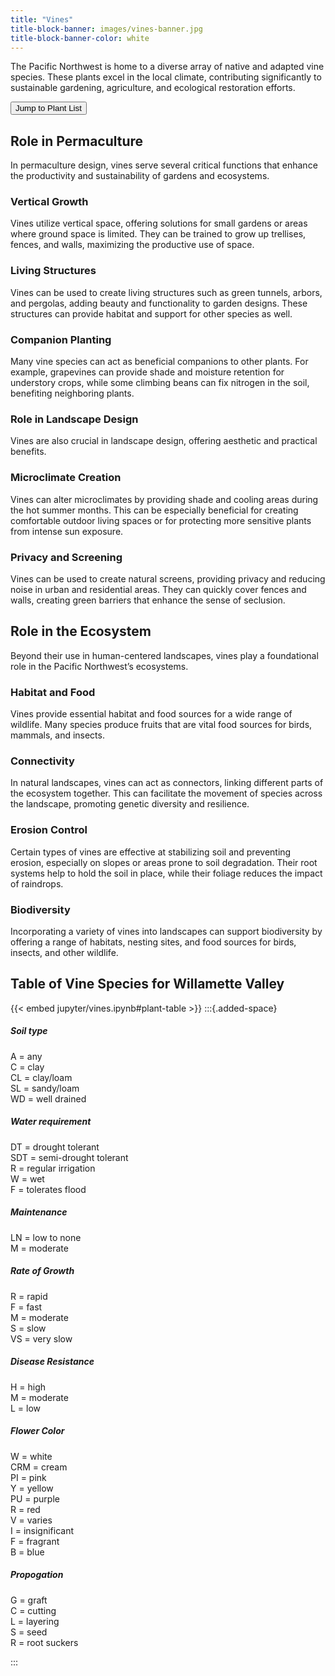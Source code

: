 ```yaml
---
title: "Vines"
title-block-banner: images/vines-banner.jpg
title-block-banner-color: white
---
```

The Pacific Northwest is home to a diverse array of native and adapted vine species. These plants excel in the local climate, contributing significantly to sustainable gardening, agriculture, and ecological restoration efforts.

:::{.added-space}
:::

:::{.added-space}
<a href="#ground-cover-list">
<button type="button" class="btn btn-primary">Jump to Plant List</button></a>

:::

## Role in Permaculture

In permaculture design, vines serve several critical functions that enhance the productivity and sustainability of gardens and ecosystems.

### Vertical Growth

Vines utilize vertical space, offering solutions for small gardens or areas where ground space is limited. They can be trained to grow up trellises, fences, and walls, maximizing the productive use of space.

### Living Structures

Vines can be used to create living structures such as green tunnels, arbors, and pergolas, adding beauty and functionality to garden designs. These structures can provide habitat and support for other species as well.

### Companion Planting

Many vine species can act as beneficial companions to other plants. For example, grapevines can provide shade and moisture retention for understory crops, while some climbing beans can fix nitrogen in the soil, benefiting neighboring plants.

### Role in Landscape Design

Vines are also crucial in landscape design, offering aesthetic and practical benefits.

### Microclimate Creation

Vines can alter microclimates by providing shade and cooling areas during the hot summer months. This can be especially beneficial for creating comfortable outdoor living spaces or for protecting more sensitive plants from intense sun exposure.

### Privacy and Screening
Vines can be used to create natural screens, providing privacy and reducing noise in urban and residential areas. They can quickly cover fences and walls, creating green barriers that enhance the sense of seclusion.

## Role in the Ecosystem

Beyond their use in human-centered landscapes, vines play a foundational role in the Pacific Northwest's ecosystems.

### Habitat and Food
Vines provide essential habitat and food sources for a wide range of wildlife. Many species produce fruits that are vital food sources for birds, mammals, and insects.

### Connectivity
In natural landscapes, vines can act as connectors, linking different parts of the ecosystem together. This can facilitate the movement of species across the landscape, promoting genetic diversity and resilience.

### Erosion Control
Certain types of vines are effective at stabilizing soil and preventing erosion, especially on slopes or areas prone to soil degradation. Their root systems help to hold the soil in place, while their foliage reduces the impact of raindrops.

### Biodiversity
Incorporating a variety of vines into landscapes can support biodiversity by offering a range of habitats, nesting sites, and food sources for birds, insects, and other wildlife.

## Table of Vine Species for Willamette Valley {#ground-cover-list}

:::{.column-page}

{{< embed jupyter/vines.ipynb#plant-table >}}
:::{.added-space}

:::

:::{.added-space}
::: {.small-font}

##### Soil type
A = any\
C = clay\
CL = clay/loam\
SL = sandy/loam\
WD = well drained\

##### Water requirement 
DT = drought tolerant\
SDT = semi-drought tolerant\
R = regular irrigation\
W  = wet\
F  = tolerates flood\

##### Maintenance
LN = low to none\
M  = moderate\

##### Rate of Growth
R = rapid\
F = fast\
M = moderate\
S = slow\
VS = very slow\

##### Disease Resistance
H = high\
M = moderate\
L = low\

##### Flower Color
W = white\
CRM = cream\
PI  = pink\
Y = yellow\
PU = purple\
R = red\
V = varies\
I = insignificant\
F = fragrant\
B = blue\

##### Propogation
G = graft\
C = cutting\
L = layering\
S = seed\
R = root suckers\

:::
:::
:::